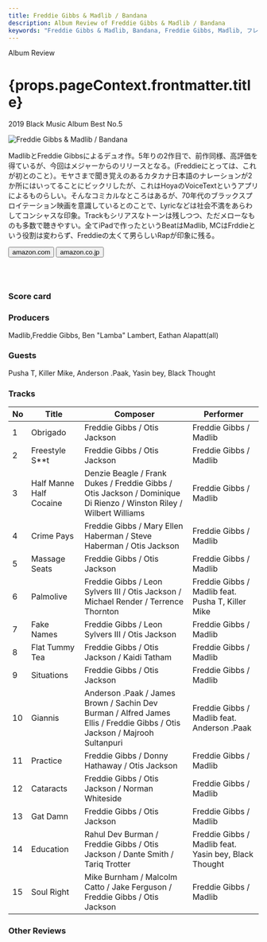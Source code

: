 ```yaml
---
title: Freddie Gibbs & Madlib / Bandana
description: Album Review of Freddie Gibbs & Madlib / Bandana
keywords: "Freddie Gibbs & Madlib, Bandana, Freddie Gibbs, Madlib, フレディ・ギブス, マッドリブ, バンダナ"
---
```






<p className="largeP">Album Review</p>
<h1 className="h1--no--margin">{props.pageContext.frontmatter.title}</h1>
<p className="largeP">
  <Link to="/best50/2019/">2019 Black Music Album Best No.5</Link>
</p>

<Row  className="image-card-group">
	<Column colMd={"3"} colLg={"4"} noGutterMdLeft="">
       <ImageCard>

![Freddie Gibbs & Madlib / Bandana](../../images/cd/fgibsandmadlib2L.jpg)

</ImageCard>
	</Column>
	<Column colMd={"4"} colLg={"8"} noGutterMdLeft="">
	<p>
	MadlibとFreddie Gibbsによるデュオ作。5年りの2作目で、前作同様、高評価を得ているが、今回はメジャーからのリリースとなる。(Freddieにとっては、これが初とのこと）。モヤさまで聞き覚えのあるカタカナ日本語のナレーションが2か所にはいってることにビックリしたが、これはHoyaのVoiceTextというアプリによるものらしい。そんなコミカルなところはあるが、70年代のブラックスプロイテーション映画を意識しているとのことで、Lyricなどは社会不満をあらわしてコンシャスな印象。Trackもシリアスなトーンは残しつつ、ただメローなものも多数で聴きやすい。全てiPadで作ったというBeatはMadlib, MCはFrddieという役割は変わらず、Freddieの太くて男らしいRapが印象に残る。
    </p>
	<div>
	  <Button className="button-right-mergin"  href="https://amzn.to/36N3Ep1" kind="primary" size="small" renderIcon={ArrowUpRight24}>
      amazon.com
    </Button>
    <Button className="button-right-mergin"  href="https://amzn.to/2TRNQfy" kind="secondary" size="small" renderIcon={ArrowUpRight24}>
      amazon.co.jp
    </Button>
	</div>
	<a style="display:inline-block;overflow:hidden;background:url(https://linkmaker.itunes.apple.com/ja-jp/lockup.svg?releaseDate=2019-06-28&kind=album&bubble=apple_music&style=mono-black) no-repeat;width:180px;height:45px;" href="https://geo.music.apple.com/jp/album/bandana/1464243671?mt=1&app=music&ls=1&at=11lcug"></a>
	</Column>
</Row>
<Row >
	<Column colMd={"4"} colLg={"4"} noGutterMdLeft="">
<div>
  <h3>Score card</h3>
	<SliderJS1 value="2" />
  <SliderJS2 value="1" />
	<SliderJS3 value="1" />
  <SliderJS4 value="9" />
</div>
</Column>
<Column colMd={"8"} colLg={"8"} noGutterMdLeft="">
<div>
<h3>Producers</h3>
<p>
	Madlib,Freddie Gibbs, Ben "Lamba" Lambert, Eathan Alapatt(all)
</p>
<h3>Guests</h3>
<p>
	Pusha T, Killer Mike, Anderson .Paak, Yasin bey, Black Thought
</p>
</div>
</Column>
</Row>

<h3>Tracks</h3>

| No  | Title                   | Composer                                                                                                                  | Performer                                             |
| --- | ----------------------- | ------------------------------------------------------------------------------------------------------------------------- | ----------------------------------------------------- |
| 1   | Obrigado                | Freddie Gibbs / Otis Jackson                                                                                              | Freddie Gibbs / Madlib                                |
| 2   | Freestyle S\*\*t        | Freddie Gibbs / Otis Jackson                                                                                              | Freddie Gibbs / Madlib                                |
| 3   | Half Manne Half Cocaine | Denzie Beagle / Frank Dukes / Freddie Gibbs / Otis Jackson / Dominique Di Rienzo / Winston Riley / Wilbert Williams       | Freddie Gibbs / Madlib                                |
| 4   | Crime Pays              | Freddie Gibbs / Mary Ellen Haberman / Steve Haberman / Otis Jackson                                                       | Freddie Gibbs / Madlib                                |
| 5   | Massage Seats           | Freddie Gibbs / Otis Jackson                                                                                              | Freddie Gibbs / Madlib                                |
| 6   | Palmolive               | Freddie Gibbs / Leon Sylvers III / Otis Jackson / Michael Render / Terrence Thornton                                      | Freddie Gibbs / Madlib feat. Pusha T, Killer Mike     |
| 7   | Fake Names              | Freddie Gibbs / Leon Sylvers III / Otis Jackson                                                                           | Freddie Gibbs / Madlib                                |
| 8   | Flat Tummy Tea          | Freddie Gibbs / Otis Jackson / Kaidi Tatham                                                                               | Freddie Gibbs / Madlib                                |
| 9   | Situations              | Freddie Gibbs / Otis Jackson                                                                                              | Freddie Gibbs / Madlib                                |
| 10  | Giannis                 | Anderson .Paak / James Brown / Sachin Dev Burman / Alfred James Ellis / Freddie Gibbs / Otis Jackson / Majrooh Sultanpuri | Freddie Gibbs / Madlib feat. Anderson .Paak           |
| 11  | Practice                | Freddie Gibbs / Donny Hathaway / Otis Jackson                                                                             | Freddie Gibbs / Madlib                                |
| 12  | Cataracts               | Freddie Gibbs / Otis Jackson / Norman Whiteside                                                                           | Freddie Gibbs / Madlib                                |
| 13  | Gat Damn                | Freddie Gibbs / Otis Jackson                                                                                              | Freddie Gibbs / Madlib                                |
| 14  | Education               | Rahul Dev Burman / Freddie Gibbs / Otis Jackson / Dante Smith / Tariq Trotter                                             | Freddie Gibbs / Madlib feat. Yasin bey, Black Thought |
| 15  | Soul Right              | Mike Burnham / Malcolm Catto / Jake Ferguson / Freddie Gibbs / Otis Jackson                                               | Freddie Gibbs / Madlib                                |

<h3>Other Reviews</h3>

<Row>
  <Column colMd={3} colLg={3} noGutterMdLeft>
    <Review1 />
  </Column>
</Row>
